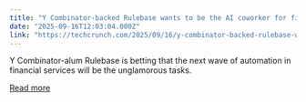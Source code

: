 ```yaml
---
title: "Y Combinator-backed Rulebase wants to be the AI coworker for fintech"
date: "2025-09-16T12:03:04.000Z"
link: "https://techcrunch.com/2025/09/16/y-combinator-backed-rulebase-wants-to-be-the-ai-coworker-for-fintech/"
---
```


Y Combinator-alum Rulebase is betting that the next wave of automation in financial services will be the unglamorous tasks.

[Read more](https://techcrunch.com/2025/09/16/y-combinator-backed-rulebase-wants-to-be-the-ai-coworker-for-fintech/)
